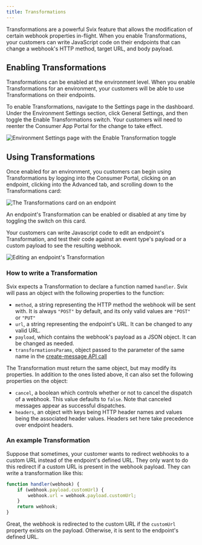 ```yaml
---
title: Transformations
---
```


Transformations are a powerful Svix feature that allows the modification of certain webhook properties in-flight. When you enable Transformations, your customers can write JavaScript code on their endpoints that can change a webhook's HTTP method, target URL, and body payload.

## Enabling Transformations

Transformations can be enabled at the environment level. When you enable Transformations for an environment, your customers will be able to use Transformations on their endpoints.

To enable Transformations, navigate to the Settings page in the dashboard. Under the Environment Settings section, click General Settings, and then toggle the Enable Transformations switch. Your customers will need to reenter the Consumer App Portal for the change to take effect.

![Environment Settings page with the Enable Transformation toggle](./img/enable-transformations.png)

## Using Transformations

Once enabled for an environment, you customers can begin using Transformations by logging into the Consumer Portal, clicking on an endpoint, clicking into the Advanced tab, and scrolling down to the Transformations card:

![The Transformations card on an endpoint](./img/transformations-card.png)

An endpoint's Transformation can be enabled or disabled at any time by toggling the switch on this card.

Your customers can write Javascript code to edit an endpoint's Transformation, and test their code against an event type's payload or a custom payload to see the resulting webhook.

![Editing an endpoint's Transformation](./img/edit-transformation.png)

### How to write a Transformation

Svix expects a Transformation to declare a function named `handler`. Svix will pass an object with the following properties to the function:

- `method`, a string representing the HTTP method the webhook will be sent with. It is always `"POST"` by default, and its only valid values are `"POST"` or `"PUT"`
- `url`, a string representing the endpoint's URL. It can be changed to any valid URL.
- `payload`, which contains the webhook's payload as a JSON object. It can be changed as needed.
- `transformationsParams`, object passed to the parameter of the same name in the [create-message API call](https://api.svix.com/docs#tag/Message/operation/v1.message.create)

The Transformation must return the same object, but may modify its properties. In addition to the ones listed above, it can also set the following properties on the object:

- `cancel`, a boolean which controls whether or not to cancel the dispatch of a webhook. This value defaults to `false`. Note that canceled messages appear as successful dispatches.
- `headers`, an object with keys being HTTP header names and values being the associated header values. Headers set here take precedence over endpoint headers.

### An example Transformation

Suppose that sometimes, your customer wants to redirect webhooks to a custom URL instead of the endpoint's defined URL. They only want to do this redirect if a custom URL is present in the webhook payload. They can write a transformation like this:

```js
function handler(webhook) {
	if (webhook.payload.customUrl) {
		webhook.url = webhook.payload.customUrl;
	}
	return webhook;
}
```

Great, the webhook is redirected to the custom URL if the `customUrl` property exists on the payload. Otherwise, it is sent to the endpoint's defined URL.
